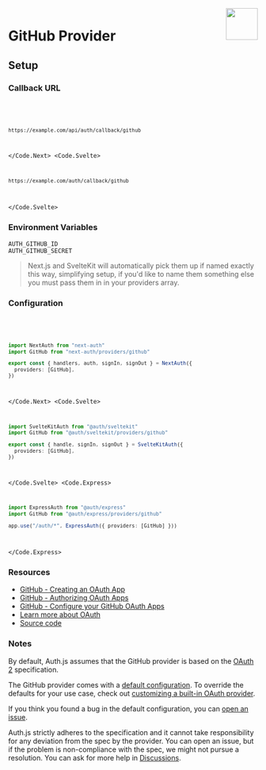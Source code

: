 
<img align="right" src="/img/providers/github.svg" height="64" width="64" />

# GitHub Provider

## Setup

### Callback URL

<Code>
  <Code.Next>

```bash
https://example.com/api/auth/callback/github
```

  </Code.Next>
  <Code.Svelte>

```bash
https://example.com/auth/callback/github
```

  </Code.Svelte>
</Code>

### Environment Variables

```
AUTH_GITHUB_ID
AUTH_GITHUB_SECRET
```

> Next.js and SvelteKit will automatically pick them up if named exactly this way, simplifying
> setup, if you'd like to name them something else you must pass them in in your providers array.

### Configuration

<Code>
  <Code.Next>

```ts filename="/auth.ts"
import NextAuth from "next-auth"
import GitHub from "next-auth/providers/github"

export const { handlers, auth, signIn, signOut } = NextAuth({
  providers: [GitHub],
})
```

  </Code.Next>
  <Code.Svelte>

```ts filename="/src/auth.ts"
import SvelteKitAuth from "@auth/sveltekit"
import GitHub from "@auth/sveltekit/providers/github"

export const { handle, signIn, signOut } = SvelteKitAuth({
  providers: [GitHub],
})
```

  </Code.Svelte>
  <Code.Express>

```ts filename="/src/app.ts"
import ExpressAuth from "@auth/express"
import GitHub from "@auth/express/providers/github"

app.use("/auth/*", ExpressAuth({ providers: [GitHub] }))
```

  </Code.Express>
</Code>

### Resources

- [GitHub - Creating an OAuth App](https://docs.github.com/en/developers/apps/building-oauth-apps/creating-an-oauth-app)
- [GitHub - Authorizing OAuth Apps](https://docs.github.com/en/developers/apps/building-oauth-apps/authorizing-oauth-apps)
- [GitHub - Configure your GitHub OAuth Apps](https://github.com/settings/developers)
- [Learn more about OAuth](https://authjs.dev/concepts/oauth)
- [Source code](https://github.com/nextauthjs/next-auth/blob/main/packages/core/src/providers/github.ts)

### Notes

By default, Auth.js assumes that the GitHub provider is
based on the [OAuth 2](https://www.rfc-editor.org/rfc/rfc6749.html) specification.

<Callout type="info">

The GitHub provider comes with a [default configuration](https://github.com/nextauthjs/next-auth/blob/main/packages/core/src/providers/github.ts).
To override the defaults for your use case, check out [customizing a built-in OAuth provider](https://authjs.dev/guides/providers/custom-provider#override-default-options).

</Callout>

If you think you found a bug in the default configuration, you can [open an issue](https://authjs.dev/new/provider-issue).

Auth.js strictly adheres to the specification and it cannot take responsibility for any deviation from
the spec by the provider. You can open an issue, but if the problem is non-compliance with the spec,
we might not pursue a resolution. You can ask for more help in [Discussions](https://authjs.dev/new/github-discussions).
